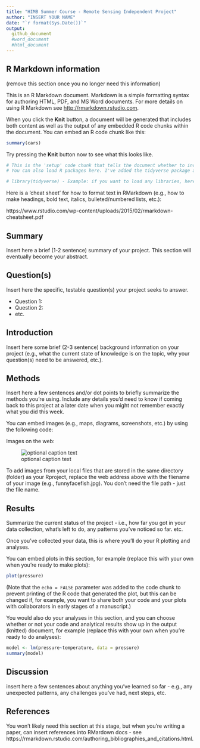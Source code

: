 ```yaml
---
title: "HIMB Summer Course - Remote Sensing Independent Project"
author: "INSERT YOUR NAME"
date: "`r format(Sys.Date())`"
output: 
  github_document
  #word_document
  #html_document
---
```


## R Markdown information 
(remove this section once you no longer need this information)

This is an R Markdown document. Markdown is a simple formatting syntax for authoring HTML, PDF, and MS Word documents. For more details on using R Markdown see <http://rmarkdown.rstudio.com>.

When you click the **Knit** button, a document will be generated that includes both content as well as the output of any embedded R code chunks within the document. You can embed an R code chunk like this:

```r
summary(cars)
```

Try pressing the **Knit** button now to see what this looks like.

```r
# This is the 'setup' code chunk that tells the document whether to include anything from your code chunks in the output (knitted) document. "include=FALSE"" says "don't include code in my output".
# You can also load R packages here. I've added the tidyverse package already since it's very useful, and you can insert here any other packages you eventually need for your analyses.

# library(tidyverse) - Example: if you want to load any libraries, here would be the place to do so.
```

Here is a 'cheat sheet' for how to format text in RMarkdown (e.g., how to make headings, bold text, italics, bulleted/numbered lists, etc.): 

https://www.rstudio.com/wp-content/uploads/2015/02/rmarkdown-cheatsheet.pdf


## Summary

Insert here a brief (1-2 sentence) summary of your project. This section will eventually become your abstract.

## Question(s)

Insert here the specific, testable question(s) your project seeks to answer.

* Question 1:
* Question 2: 
* etc.

## Introduction

Insert here some brief (2-3 sentence) background information on your project (e.g., what the current state of knowledge is on the topic, why your question(s) need to be answered, etc.).

## Methods

Insert here a few sentences and/or dot points to briefly summarize the methods you're using. Include any details you'd need to know if coming back to this project at a later date when you might not remember exactly what you did this week. 

You can embed images (e.g., maps, diagrams, screenshots, etc.) by using the following code:

Images on the web: 

![optional caption text](https://www.bestfunnies.com/wp-content/uploads/2012/08/Funny-Fish-11.jpg)

To add images from your local files that are stored in the same directory (folder) as your Rproject, replace the web address above with the fliename of your image (e.g., funnyfacefish.jpg). You don't need the file path - just the file name.

## Results

Summarize the current status of the project - i.e., how far you got in your data collection, what's left to do, any patterns you've noticed so far. etc. 

Once you've collected your data, this is where you'll do your R plotting and analyses. 

You can embed plots in this section, for example (replace this with your own when you're ready to make plots):

```r
plot(pressure)
```

(Note that the `echo = FALSE` parameter was added to the code chunk to prevent printing of the R code that generated the plot, but this can be changed if, for example, you want to share both your code and your plots with collaborators in early stages of a manuscript.)

You would also do your analyses in this section, and you can choose whether or not your code and analytical results show up in the output (knitted) document, for example (replace this with your own when you're ready to do analyses):

```r
model <- lm(pressure~temperature, data = pressure)
summary(model)
```

## Discussion

insert here a few sentences about anything you've learned so far - e.g., any unexpected patterns, any challenges you've had, next steps, etc.

## References

You won't likely need this section at this stage, but when you're writing a paper, can insert references into RMardown docs - see https://rmarkdown.rstudio.com/authoring_bibliographies_and_citations.html. 